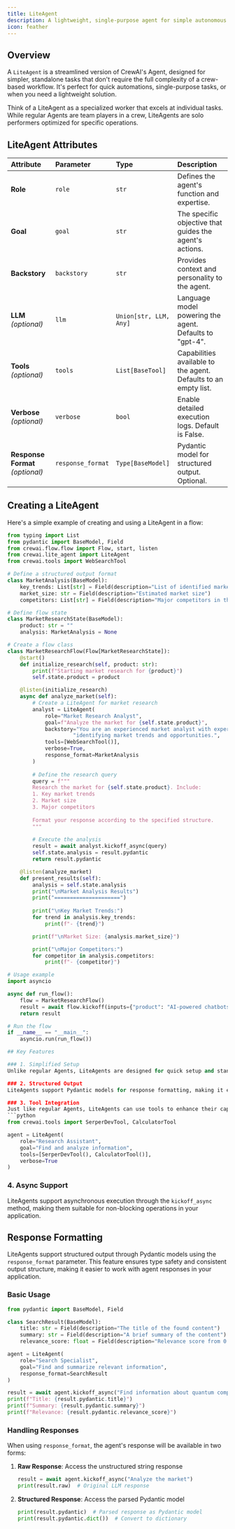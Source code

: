```yaml
---
title: LiteAgent
description: A lightweight, single-purpose agent for simple autonomous tasks within the CrewAI framework.
icon: feather
---
```


## Overview

A `LiteAgent` is a streamlined version of CrewAI's Agent, designed for simpler, standalone tasks that don't require the full complexity of a crew-based workflow. It's perfect for quick automations, single-purpose tasks, or when you need a lightweight solution.

<Tip>
Think of a LiteAgent as a specialized worker that excels at individual tasks. While regular Agents are team players in a crew, LiteAgents are solo performers optimized for specific operations.
</Tip>

## LiteAgent Attributes

| Attribute                             | Parameter           | Type                    | Description                                                                                    |
| :------------------------------------ | :----------------- | :---------------------- | :--------------------------------------------------------------------------------------------- |
| **Role**                              | `role`             | `str`                   | Defines the agent's function and expertise.                                                     |
| **Goal**                              | `goal`             | `str`                   | The specific objective that guides the agent's actions.                                         |
| **Backstory**                         | `backstory`        | `str`                   | Provides context and personality to the agent.                                                  |
| **LLM** _(optional)_                  | `llm`              | `Union[str, LLM, Any]`  | Language model powering the agent. Defaults to "gpt-4".                                        |
| **Tools** _(optional)_                | `tools`            | `List[BaseTool]`        | Capabilities available to the agent. Defaults to an empty list.                                |
| **Verbose** _(optional)_              | `verbose`          | `bool`                  | Enable detailed execution logs. Default is False.                                               |
| **Response Format** _(optional)_      | `response_format`  | `Type[BaseModel]`       | Pydantic model for structured output. Optional.                                                |

## Creating a LiteAgent

Here's a simple example of creating and using a LiteAgent in a flow:

```python
from typing import List
from pydantic import BaseModel, Field
from crewai.flow.flow import Flow, start, listen
from crewai.lite_agent import LiteAgent
from crewai.tools import WebSearchTool

# Define a structured output format
class MarketAnalysis(BaseModel):
    key_trends: List[str] = Field(description="List of identified market trends")
    market_size: str = Field(description="Estimated market size")
    competitors: List[str] = Field(description="Major competitors in the space")

# Define flow state
class MarketResearchState(BaseModel):
    product: str = ""
    analysis: MarketAnalysis = None

# Create a flow class
class MarketResearchFlow(Flow[MarketResearchState]):
    @start()
    def initialize_research(self, product: str):
        print(f"Starting market research for {product}")
        self.state.product = product

    @listen(initialize_research)
    async def analyze_market(self):
        # Create a LiteAgent for market research
        analyst = LiteAgent(
            role="Market Research Analyst",
            goal=f"Analyze the market for {self.state.product}",
            backstory="You are an experienced market analyst with expertise in "
                     "identifying market trends and opportunities.",
            tools=[WebSearchTool()],
            verbose=True,
            response_format=MarketAnalysis
        )
        
        # Define the research query
        query = f"""
        Research the market for {self.state.product}. Include:
        1. Key market trends
        2. Market size
        3. Major competitors
        
        Format your response according to the specified structure.
        """
        
        # Execute the analysis
        result = await analyst.kickoff_async(query)
        self.state.analysis = result.pydantic
        return result.pydantic

    @listen(analyze_market)
    def present_results(self):
        analysis = self.state.analysis
        print("\nMarket Analysis Results")
        print("=====================")
        
        print("\nKey Market Trends:")
        for trend in analysis.key_trends:
            print(f"- {trend}")

        print(f"\nMarket Size: {analysis.market_size}")

        print("\nMajor Competitors:")
        for competitor in analysis.competitors:
            print(f"- {competitor}")

# Usage example
import asyncio

async def run_flow():
    flow = MarketResearchFlow()
    result = await flow.kickoff(inputs={"product": "AI-powered chatbots"})
    return result

# Run the flow
if __name__ == "__main__":
    asyncio.run(run_flow())

## Key Features

### 1. Simplified Setup
Unlike regular Agents, LiteAgents are designed for quick setup and standalone operation. They don't require crew configuration or task management.

### 2. Structured Output
LiteAgents support Pydantic models for response formatting, making it easy to get structured, type-safe data from your agent's operations.

### 3. Tool Integration
Just like regular Agents, LiteAgents can use tools to enhance their capabilities:
```python
from crewai.tools import SerperDevTool, CalculatorTool

agent = LiteAgent(
    role="Research Assistant",
    goal="Find and analyze information",
    tools=[SerperDevTool(), CalculatorTool()],
    verbose=True
)
```

### 4. Async Support
LiteAgents support asynchronous execution through the `kickoff_async` method, making them suitable for non-blocking operations in your application.

## Response Formatting

LiteAgents support structured output through Pydantic models using the `response_format` parameter. This feature ensures type safety and consistent output structure, making it easier to work with agent responses in your application.

### Basic Usage

```python
from pydantic import BaseModel, Field

class SearchResult(BaseModel):
    title: str = Field(description="The title of the found content")
    summary: str = Field(description="A brief summary of the content")
    relevance_score: float = Field(description="Relevance score from 0 to 1")

agent = LiteAgent(
    role="Search Specialist",
    goal="Find and summarize relevant information",
    response_format=SearchResult
)

result = await agent.kickoff_async("Find information about quantum computing")
print(f"Title: {result.pydantic.title}")
print(f"Summary: {result.pydantic.summary}")
print(f"Relevance: {result.pydantic.relevance_score}")
```

### Handling Responses

When using `response_format`, the agent's response will be available in two forms:

1. **Raw Response**: Access the unstructured string response
   ```python
   result = await agent.kickoff_async("Analyze the market")
   print(result.raw)  # Original LLM response
   ```

2. **Structured Response**: Access the parsed Pydantic model
   ```python
   print(result.pydantic)  # Parsed response as Pydantic model
   print(result.pydantic.dict())  # Convert to dictionary
   ```
   